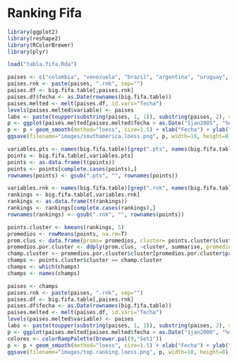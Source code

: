 Ranking Fifa
========================================================

```r
library(ggplot2)
library(reshape2)
library(RColorBrewer)
library(plyr)
```

```r
load("tabla.fifa.Rda")
```

```r
paises <- c("colombia", "venezuela", "brazil", "argentina", "uruguay", "chile", "bolivia",  "paraguay", "peru", "ecuador")
paises.rnk <- paste(paises, ".rnk", sep="")
paises.df <- big.fifa.table[,paises.rnk]
paises.df$fecha <- as.Date(rownames(big.fifa.table))
paises.melted <- melt(paises.df, id.vars="fecha")
levels(paises.melted$variable) <- paises
labs <- paste(toupper(substring(paises, 1, 1)), substring(paises, 2), sep = "")
p <- ggplot(paises.melted[paises.melted$fecha > as.Date("1jan2005", "%d%b%Y"),], aes(x=fecha, y=value, group=variable, color=variable))
p <- p + geom_smooth(method="loess", size=1.5) + xlab("Fecha") + ylab("Posición en la lista de la FIFA") + scale_colour_brewer(name="País", labels=labs, palette="Paired") 
ggsave(filename="images/southamerica.loess.png", p, width=10, height=8)
```

```r
variables.pts <- names(big.fifa.table)[grep(".pts", names(big.fifa.table))]
points <- big.fifa.table[,variables.pts]
points <- as.data.frame(t(points))
points <- points[complete.cases(points),]
rownames(points) <- gsub(".pts", "", rownames(points))
```

```r
variables.rnk <- names(big.fifa.table)[grep(".rnk", names(big.fifa.table))]
rankings <- big.fifa.table[,variables.rnk]
rankings <- as.data.frame(t(rankings))
rankings <- rankings[complete.cases(rankings),]
rownames(rankings) <- gsub(".rnk", "", rownames(points))
```

```r
points.cluster <- kmeans(rankings, 5)
promedios <- rowMeans(points, na.rm=T)
prom.clus <- data.frame(proms= promedios, cluster= points.cluster$cluster)
promedios.por.cluster <- ddply(prom.clus, ~cluster, summarise, promedio = mean(proms))
champ.cluster <- promedios.por.cluster$cluster[promedios.por.cluster$promedio == max(promedios.por.cluster$promedio)]
champs <- points.cluster$cluster == champ.cluster
champs <- which(champs)
champs <- names(champs)
```

```r
paises <- champs
paises.rnk <- paste(paises, ".rnk", sep="")
paises.df <- big.fifa.table[,paises.rnk]
paises.df$fecha <- as.Date(rownames(big.fifa.table))
paises.melted <- melt(paises.df, id.vars="fecha")
levels(paises.melted$variable) <- paises
labs <- paste(toupper(substring(paises, 1, 1)), substring(paises, 2), sep = "")
p <- ggplot(paises.melted[paises.melted$fecha > as.Date("1jan2000", "%d%b%Y"),], aes(x=fecha, y=value, group=variable, color=variable))
colores <- colorRampPalette(brewer.pal(9,"Set1"))
p <- p + geom_smooth(method="loess", size=1.5) + xlab("Fecha") + ylab("Posición en la lista de la FIFA") + scale_color_manual(name="País", values=colores(24), labels=labs)
ggsave(filename="images/top.ranking.loess.png", p, width=10, height=8)
```